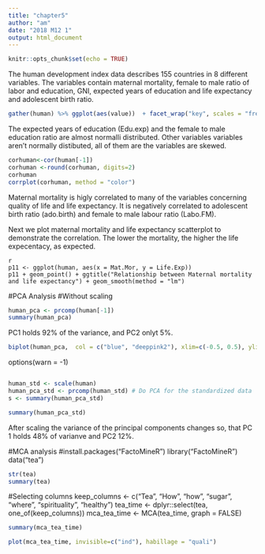 ```yaml
---
title: "chapter5"
author: "am"
date: "2018 M12 1"
output: html_document
---
```


```r
knitr::opts_chunk$set(echo = TRUE)
```



The human development index data describes 155 countries in 8 different variables. The variables contain maternal mortality, female to male ratio of labor and education, GNI, expected years of education and life expectancy and adolescent birth ratio.

```r
gather(human) %>% ggplot(aes(value))  + facet_wrap("key", scales = "free") + geom_histogram() 

```
The expected years of education (Edu.exp) and the female to male education ratio are almost normalli distributed. Other variables variables aren't normally distibuted, all of them are the variables are skewed.


```r
corhuman<-cor(human[-1])
corhuman <-round(corhuman, digits=2)
corhuman
corrplot(corhuman, method = "color") 

```
Maternal mortality is higly correlated to many of the variables concerning quality of life and life expectancy. It is negatively correlated to adolescent birth ratio (ado.birth) and female to male labour ratio (Labo.FM).


Next we plot maternal mortality and life expectancy scatterplot to demonstrate the correlation. The lower the mortality, the higher the life expecentacy, as expected.

```
{r pressure, echo=FALSE}
p11 <- ggplot(human, aes(x = Mat.Mor, y = Life.Exp))
p11 + geom_point() + ggtitle("Relationship between Maternal mortality and life expectancy") + geom_smooth(method = "lm")

```


#PCA Analysis
#Without scaling

```r

human_pca <- prcomp(human[-1])
summary(human_pca)


```

PC1 holds 92% of the variance, and PC2 onlyt 5%.

```r

biplot(human_pca,  col = c("blue", "deeppink2"), xlim=c(-0.5, 0.5), ylim=c(-0.4, 0.2))


```
options(warn = -1)


```r


```
```r

human_std <- scale(human)
human_pca_std <- prcomp(human_std) # Do PCA for the standardized data
s <- summary(human_pca_std)

summary(human_pca_std)


```
After scaling the variance of the principal components changes so, that PC 1 holds 48% of varianve and PC2 12%.



#MCA analysis
#install.packages("FactoMineR")
library("FactoMineR") 
data("tea")

```r
str(tea)
summary(tea)

```


#Selecting columns
keep_columns <- c("Tea", "How", "how", "sugar", "where", "spirituality", "healthy") 
tea_time <- dplyr::select(tea, one_of(keep_columns))
mca_tea_time <- MCA(tea_time, graph = FALSE)

```r
summary(mca_tea_time)

```


```r
plot(mca_tea_time, invisible=c("ind"), habillage = "quali")

```
